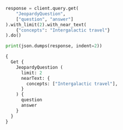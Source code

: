 
<Tabs className="code" groupId="languages">
<TabItem value="py" label="Python">

```python
response = client.query.get(
    "JeopardyQuestion",
    ["question", "answer"]
).with_limit(2).with_near_text(
    {"concepts": "Intergalactic travel"}
).do()

print(json.dumps(response, indent=2))
```

</TabItem>
<TabItem value="graphql" label="GraphQL">

```graphql
{
  Get {
    JeopardyQuestion (
      limit: 2
      nearText: {
        concepts: ["Intergalactic travel"],
      }
    ) {
      question
      answer
    }
  }
}
```

</TabItem>
</Tabs>